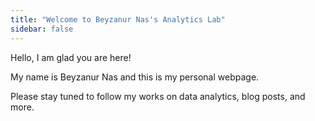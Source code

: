 ```yaml
---
title: "Welcome to Beyzanur Nas's Analytics Lab"
sidebar: false
---
```


Hello, I am glad you are here!

My name is Beyzanur Nas and this is my personal webpage.

Please stay tuned to follow my works on data analytics, blog posts, and more.
